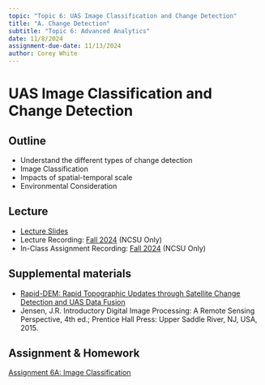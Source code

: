 ```yaml
---
topic: "Topic 6: UAS Image Classification and Change Detection"
title: "A. Change Detection"
subtitle: "Topic 6: Advanced Analytics"
date: 11/8/2024
assignment-due-date: 11/13/2024
author: Corey White
---
```


# UAS Image Classification and Change Detection

## Outline

- Understand the different types of change detection
- Image Classification
- Impacts of spatial-temporal scale
- Environmental Consideration


## Lecture

- [Lecture Slides](lectures/lecture_6a.qmd)
- Lecture Recording: [Fall 2024]({{< var recordings.topic6.lecture6a >}}) (NCSU Only)
- In-Class Assignment Recording: [Fall 2024]({{< var recordings.topic6.assignment6a >}}) (NCSU Only)

## Supplemental materials

- [Rapid-DEM: Rapid Topographic Updates through Satellite Change Detection and UAS Data Fusion](https://www.mdpi.com/2072-4292/14/7/1718)
- Jensen, J.R. Introductory Digital Image Processing: A Remote Sensing Perspective, 4th ed.; Prentice Hall Press: Upper Saddle River, NJ, USA, 2015.

## Assignment & Homework

[Assignment 6A: Image Classification](assignments/assignment_6a.qmd)
